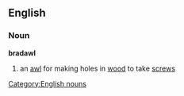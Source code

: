 ==English==
===Noun===
'''bradawl'''
#an [[awl]] for making holes in [[wood]] to take [[screw]]s
[[Category:English nouns]]